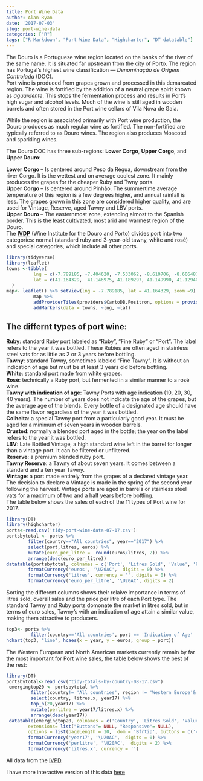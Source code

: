 ```yaml
---
title: Port Wine Data
author: Alan Ryan
date: '2017-07-03'
slug: port-wine-data
categories: ["R"]
tags: ["R Markdown", "Port Wine Data", "Highcharter", "DT datatable"]
---
```

The Douro is a Portuguese wine region located on the banks of the river of the same name. It is situated far upstream from the city of Porto. The region has Portugal's highest wine classification --- *Denominação de Origem Controlada* (DOC).  
Port wine is produced from grapes grown and processed in this demarcated region. The wine is fortified by the addition of a neutral grape spirit known as *aguardente*. This stops the fermentation process and results in Port's high sugar and alcohol levels.  Much of the wine is still aged in wooden barrels and often stored in the Port wine cellars of Vila Nova de Gaia.  

While the region is associated primarily with Port wine production, the Douro produces as much regular wine as fortified. The non-fortified are typically referred to as Douro wines. The region also produces Moscotel and sparkling wines.  

The Douro DOC has three sub-regions: **Lower Corgo**, **Upper Corgo**, and **Upper Douro**:  

**Lower Corgo** -- Is centered around Peso da Régua, downstream from the river Corgo. It is the wettest and on average coolest zone. It mainly produces the grapes for the cheaper Ruby and Twny ports.  
**Upper Corgo** -- Is centered around Pinhão. The summertime average temperature of this region is a few degrees higher, and annual rainfall is less. The grapes grown in this zone are considered higher quality, and are used for Vintage, Reserve, aged Tawny and LBV ports.  
**Upper Douro** -- The easternmost zone, extending almost to the Spanish border. This is the least cultivated, most arid and warmest region of the Douro.  
The [**IVDP**](www.ivdp.pt) (Wine Institute for the Douro and Porto) divides port into two categories: normal (standard ruby and 3-year-old tawny, white and rosé) and special categories, which include all other ports. 

```r
library(tidyverse)
library(leaflet)
towns <-tibble(
          lng = c(-7.789185, -7.404620, -7.533062, -8.610706, -8.606487),
          lat = c(41.164329,  41.146975, 41.189297, 41.149990, 41.129403)
  )
map<- leaflet() %>% setView(lng = -7.789185, lat = 41.164329, zoom =9) 
          map %>% 
          addProviderTiles(providers$CartoDB.Positron, options = providerTileOptions(noWrap = TRUE)) %>% 
          addMarkers(data = towns, ~lng, ~lat)
```

## The differnt types of port wine: 
  **Ruby**: standard Ruby port labeled as “Ruby”, “Fine Ruby” or “Port”. The label refers to the year it was bottled. These Rubies are often aged in stainless steel vats for as little as 2 or 3 years before bottling.  
**Tawny**: standard Tawny, sometimes labeled “Fine Tawny”. It is without an indication of age but must be at least 3 years old before bottling.  
**White**: standard port made from white grapes.  
**Rosé**: technically a Ruby port, but fermented in a similar manner to a rosé wine.  
**Tawny with indication of age**: Tawny Ports with age indication (10, 20, 30, 40 years). The number of years does not indicate the age of the grapes, but the average age of the blends. Every bottle of a designated age should have the same flavor regardless of the year it was bottled.  
**Colheita**: a special Tawny port from a particularly good year. It must be aged for a minimum of seven years in wooden barrels.    
**Crusted**: normally a blended port aged in the bottle; the year on the label refers to the year it was bottled.  
**LBV**: Late Bottled Vintage, a high standard wine left in the barrel for longer than a vintage port. It can be filtered or unfiltered.  
**Reserve**: a premium blended ruby port.  
**Tawny Reserve**: a Tawny of about seven years. It comes between a standard and a ten year Tawny.  
**Vintage**: a port made entirely from the grapes of a declared vintage year. The decision to declare a Vintage is made in the spring of the second year following the harvest. Vintage ports are aged in barrels or stainless steel vats for a maximum of two and a half years before bottling.   
The table below shows the sales of each of the 11 types of Port wine for 2017.  

```r
library(DT)
library(highcharter)
ports<-read.csv('tidy-port-wine-data-07-17.csv')
portsbytotal <- ports %>% 
        filter(country=="All countries", year=="2017") %>% 
        select(port,litres, euros) %>% 
        mutate(euro_per_litre =  round(euros/litres, 2)) %>% 
        arrange(desc(euro_per_litre))
datatable(portsbytotal, colnames = c('Port', 'Litres Sold', 'Value', 'Price per Litre'), extensions= list("Buttons"=NULL, "Responsive"=NULL), options = list(pageLength = 11,  dom = 'Bfrtip', buttons = c('copy', 'print'))) %>% 
        formatCurrency('euros', '\U20AC',  digits = 0) %>% 
        formatCurrency('litres', currency = '', digits = 0) %>% 
        formatCurrency('euro_per_litre', '\U20AC', digits = 2)

```
Sorting the different columns shows their relaive importance in terms of litres sold, overall sales and the price per litre of each Port type.   The standard Tawny and Ruby ports domonate the market in litres sold, but in terms of euro sales, Tawny's with an indication of age attain a similar value, making them attractive to producers.  


```r
top3<- ports %>% 
         filter(country=='All countries', port == 'Indication of Age' | port=='Tawny' | port=='Ruby')
hchart(top3, "line", hcaes(x = year, y = euros, group = port))
```       
  The Western European and North American markets currently remain by far the most important for Port wine sales, the table below shows the best of the rest:  
         
```r
library(DT)
portsbytotal<-read_csv("tidy-totals-by-country-08-17.csv")
 emergingtop20 <- portsbytotal %>%
         filter(country!= 'All countries', region != 'Western Europe'& region!='Southern Europe'& region!='Northern Europe' & region!= 'Northern America') %>% 
         select(country, litres.x, year17) %>% 
         top_n(20,year17) %>% 
         mutate(perlitre = year17/litres.x) %>% 
         arrange(desc(year17))
 datatable(emergingtop20, colnames = c('Country', 'Litres Sold', 'Value', 'Price per Litre'), 
        extensions= list("Buttons"= NULL, "Responsive"= NULL), 
        options = list(pageLength = 10,  dom = 'Bfrtip', buttons = c('copy', 'print'))) %>% 
        formatCurrency('year17', '\U20AC',  digits = 0) %>% 
        formatCurrency('perlitre', '\U20AC',  digits = 2) %>% 
        formatCurrency('litres.x', currency = '')
```
 
All data from the [IVPD](https://www.ivdp.pt/) 

I have more interactive version of this data [here](https://landreformed.shinyapps.io/dashboard/)
